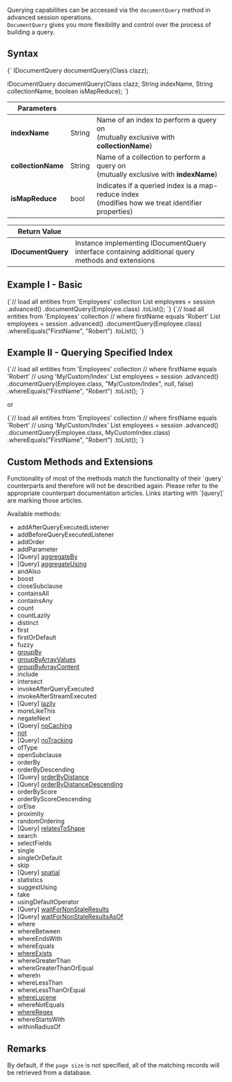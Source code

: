 
Querying capabilities can be accessed via the `documentQuery` method in advanced session operations.  
`DocumentQuery` gives you more flexibility and control over the process of building a query.

## Syntax

<TabItem value="document_query_1" label="document_query_1">
<CodeBlock language="java">
{`<T> IDocumentQuery<T> documentQuery(Class<T> clazz);

<T> IDocumentQuery<T> documentQuery(Class<T> clazz, String indexName, String collectionName, boolean isMapReduce);
`}
</CodeBlock>
</TabItem>

| Parameters | |                                                                                                       |
| ------------- | ------------- |-------------------------------------------------------------------------------------------------------|
| **indexName** | String | Name of an index to perform a query on<br/> (mutually exclusive with **collectionName**)               |
| **collectionName** | String | Name of a collection to perform a query on<br/> (mutually exclusive with **indexName**)                |
| **isMapReduce** | bool | Indicates if a queried index is a map-reduce index<br/> (modifies how we treat identifier properties) |

| Return Value | |
| ------------- | ----- |
| **IDocumentQuery** | Instance implementing IDocumentQuery interface containing additional query methods and extensions |

## Example I - Basic

<TabItem value="document_query_2" label="document_query_2">
<CodeBlock language="java">
{`// load all entities from 'Employees' collection
List<Employee> employees = session
    .advanced()
    .documentQuery(Employee.class)
    .toList();
`}
</CodeBlock>
</TabItem>

<TabItem value="document_query_3" label="document_query_3">
<CodeBlock language="java">
{`// load all entities from 'Employees' collection
// where firstName equals 'Robert'
List<Employee> employees = session
    .advanced()
    .documentQuery(Employee.class)
    .whereEquals("FirstName", "Robert")
    .toList();
`}
</CodeBlock>
</TabItem>

## Example II - Querying Specified Index

<TabItem value="document_query_4" label="document_query_4">
<CodeBlock language="java">
{`// load all entities from 'Employees' collection
// where firstName equals 'Robert'
// using 'My/Custom/Index'
List<Employee> employees = session
    .advanced()
    .documentQuery(Employee.class, "My/Custom/Index", null, false)
    .whereEquals("FirstName", "Robert")
    .toList();
`}
</CodeBlock>
</TabItem>

or

<TabItem value="document_query_5" label="document_query_5">
<CodeBlock language="java">
{`// load all entities from 'Employees' collection
// where firstName equals 'Robert'
// using 'My/Custom/Index'
List<Employee> employees = session
    .advanced()
    .documentQuery(Employee.class, MyCustomIndex.class)
    .whereEquals("FirstName", "Robert")
    .toList();
`}
</CodeBlock>
</TabItem>

## Custom Methods and Extensions

<Admonition type="note" title="">
Functionality of most of the methods match the functionality of their `query` counterparts and therefore will not be described again. Please refer to the appropriate counterpart documentation articles. Links starting with `[query]` are marking those articles.
</Admonition>

Available methods:

- addAfterQueryExecutedListener
- addBeforeQueryExecutedListener
- addOrder
- addParameter
- [Query] [aggregateBy](../../../../client-api/session/querying/how-to-perform-a-faceted-search.mdx)
- [Query] [aggregateUsing](../../../../client-api/session/querying/how-to-perform-a-faceted-search.mdx)
- andAlso
- boost
- closeSubclause
- containsAll
- containsAny
- count
- countLazily
- distinct
- first
- firstOrDefault
- fuzzy
- [groupBy](../../../../client-api/session/querying/how-to-perform-group-by-query.mdx)
- [groupByArrayValues](../../../../client-api/session/querying/how-to-perform-group-by-query.mdx#by-array-values)
- [groupByArrayContent](../../../../client-api/session/querying/how-to-perform-group-by-query.mdx#by-array-content)
- include
- intersect
- invokeAfterQueryExecuted
- invokeAfterStreamExecuted
- [Query] [lazily](../../../../client-api/session/querying/how-to-perform-queries-lazily.mdx)
- moreLikeThis
- negateNext
- [Query] [noCaching](../../../../client-api/session/querying/how-to-customize-query.mdx#nocaching)
- [not](../../../../client-api/session/querying/document-query/how-to-use-not-operator.mdx)
- [Query] [noTracking](../../../../client-api/session/querying/how-to-customize-query.mdx#notracking)
- ofType
- openSubclause
- orderBy
- orderByDescending
- [Query] [orderByDistance](../../../../client-api/session/querying/how-to-make-a-spatial-query.mdx#orderbydistance)
- [Query] [orderByDistanceDescending](../../../../client-api/session/querying/how-to-make-a-spatial-query.mdx#orderbydistancedescending)
- orderByScore
- orderByScoreDescending
- orElse
- proximity
- randomOrdering
- [Query] [relatesToShape](../../../../client-api/session/querying/how-to-make-a-spatial-query.mdx#example-ii)
- search
- selectFields
- single
- singleOrDefault
- skip
- [Query] [spatial](../../../../client-api/session/querying/how-to-make-a-spatial-query.mdx#spatial)
- statistics
- suggestUsing
- take
- usingDefaultOperator
- [Query] [waitForNonStaleResults](../../../../client-api/session/querying/how-to-customize-query.mdx#waitfornonstaleresults)
- [Query] [waitForNonStaleResultsAsOf](../../../../client-api/session/querying/how-to-customize-query.mdx#waitfornonstaleresultsasof)
- where
- whereBetween
- whereEndsWith
- whereEquals
- [whereExists](../../../../client-api/session/querying/how-to-filter-by-field.mdx)
- whereGreaterThan
- whereGreaterThanOrEqual
- whereIn
- whereLessThan
- whereLessThanOrEqual
- [whereLucene](../../../../client-api/session/querying/document-query/how-to-use-lucene.mdx)
- whereNotEquals
- [whereRegex](../../../../client-api/session/querying/text-search/using-regex.mdx)
- whereStartsWith
- withinRadiusOf


## Remarks

By default, if the `page size` is not specified, all of the matching records will be retrieved from a database.


